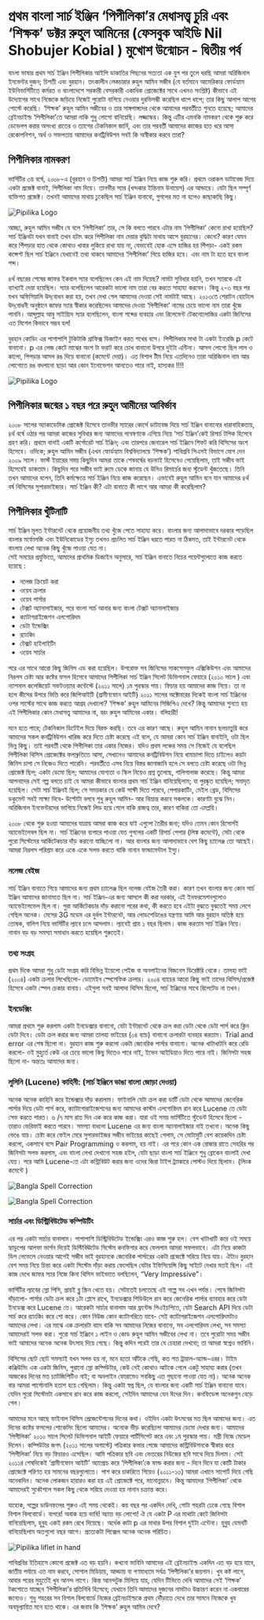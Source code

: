 # প্রথম বাংলা সার্চ ইঞ্জিন ‘পিপীলিকা’র মেধাসত্ত্ব চুরি এবং ‘শিক্ষক’ ডক্টর রুহুল আমিনের (ফেসবুক আইডি Nil Shobujer Kobial ) মুখোশ উন্মোচন - দ্বিতীয় পর্ব
বাংলা ভাষার প্রথম সার্চ ইঞ্জিন পিপীলিকার আইপি ডাকাতির পিছনের সত্যতা এক যুগ পর তুলে ধরছি আমরা অরিজিনাল ইনভেন্টর‌ দুজন; চিশতী এবং বুরহান। তৎকালীন লেকচারার রুহুল আমিন সজীব (যে বর্তমানে আমেরিকার ফোর্ডহ্যাম ইউনিভার্সিটিতে কর্মরত ও বাংলাদেশে সরকারী বেসরকারী একাধিক প্রোজেক্টের সাথে এখনও সংশ্লিষ্ট) কীভাবে এই উদ্যোগের সাথে নিজেকে জড়িয়ে নিজেই পুরোটা বাগিয়ে নেওয়ার দুরভিসন্ধী করেছিল ধাপে ধাপে; তার কিছু আলাপ আগের পোস্টে করেছি। ‘শিক্ষক’ রুহুল আমিন সজীবের  ও তার সাঙ্গপাঙ্গদের থেকে আমাদের পরবর্তীতে শুনতে হয়েছে; আমাদের ব্রেইনচাইল্ড ‘পিপীলিকা’তে আমরা নাকি শুধু লোগো বানিয়েছি। লজ্জাস্কর। কিন্তু এটির এমনকি নামকরণ থেকে শুরু করে ডেভেলপ করার অসংখ্য রাতের ও ত্যাগের টেকনিকাল জার্নি, এবং তার পরবর্তী আমাদের কাজের হাত ধরে আসা রেকোগনিশন, অর্থ ও সফলতায় আমাদের কনট্রিবিউশন সবই কি অস্বীকার করবে তারা? 

## পিপীলিকার নামকরণ
ভার্সিটির ৩য় বর্ষে, ২০০৮-এ (বুরহান ও চিশতী) আমরা সার্চ ইঞ্জিন নিয়ে কাজ শুরু করি। প্রথমে ওরাকল ডাটাবেজ দিয়ে একটা প্রজেক্ট বানাই, পিপীলিকা নাম দিয়ে। তানভীর স্যার (খন্দকার ইন্তিনাম উনায়েস) এর আন্ডারে। যেটা ছিল সম্পূর্ণ ব্যক্তিগত প্রজেক্ট। তখনই আমাদের মাথায় ঢুকেছিল সার্চ ইঞ্জিন  বানাবো, গুগলের মত না হলেও কাছাকাছি কিছু। 

![Pipilika Logo](/static/images/part2.0.jpg)

আচ্ছা, রুহুল আমিন সজীব যে বলে ‘পিপীলিকা’ তার, সে কি বলতে পারবে এটার নাম ‘পিপীলিকা’ কেনো রাখা হয়েছিল? সার্চ ইঞ্জিনটা যখন বানাই তখন হটাৎ করে পিপীলিকা নাম দেয়ার বুদ্ধিটা মাথায় আসে বুরহানের। কেনো? কারণ যেমন করে পিঁপড়ার হাত থেকে কোথাও খাবার লুকিয়ে রাখা যায় না, যেভাবেই হোক এসে হাজির হয় পিঁপড়া- একই রকম কন্সেপ্ট ছিল সার্চ ইঞ্জিনে যেখানেই তথ্য থাকবে আমাদের ‘পিপীলিকা’ গিয়ে হাজির হবে। এবং নাম টা হতে হবে বাংলা শব্দ। 

৪র্থ বছরের শেষের জাফর ইকবাল স্যার বলেছিলেন কেন এই নাম দিয়েছ? নামটা সুবিধার হয়নি, তখন স্যারকে এই ব্যাখ্যাই দেয়া হয়েছিল। স্যার বলেছিলেন আরেকটা ভালো নাম তারা বের করতে সাহায্য করবেন। কিন্তু ২-৩ বছর পর যখন অফিসিয়ালি উদ্‌বোধন করা হয়, তখন দেখা গেল আমাদের দেওয়া সেই নামটাই আছে। ২০১৩তে শেরাটন হোটেলে উদ্‌ব‌োধনী অনুষ্ঠানে জাফর স্যার স্বীকার করেছিলেন আমাদের দেওয়া ‘পিপীলিকা’ নামের চেয়ে ভালো নাম তারা খুঁজে পাননি। আব্দুল্লাহ আবু সাইয়্যিদ স্যার বলেছিলেন, বাংলা শব্দের ব্যবহার এবং রিলেভেন্ট টেকনোলোজির একটা জিনিসের এত মিশেল কিভাবে সম্ভব হল!

বুরহান কোডিং এর পাশাপাশি টুকিটাকি গ্রাফিক্স ডিজাইন করত শখের বসে। পিপীলিকার মাথা টা একটা ইংরেজি p কেটে বানানো। p এর লেজ কেটে মাঝের অংশ টা ভরাট করে চোখ বানানো উপরে দুইটা এন্টিনা। আসল লোগো ছিল লাল ও কালো, পিপড়ার আসল রঙ দিয়ে বানানো (কমেন্টে দেয়া)। এত বিশাল টীম নিয়ে এতদিনেও তারা অরিজিনাল নাম আর লোগোতে রঙ বদলানো ছাড়া আর কোন ইনোভেশন আনতেও পারে নাই, হাস্যকর !!!!

![Pipilika Logo](/static/images/pipilika.png)

## পিপীলিকার জন্মের ১ বছর পরে রুহুল আমীনের আবির্ভাব 
২০০৮ সালের অ্যাকাডেমিক প্রোজেক্ট হিসেবে তানভীর স্যারের কোর্সে ডাটাবেজ দিয়ে সার্চ ইঞ্জিন বানানোর ধারাবাহিকতায়, ৪র্থ বর্ষে ওঠার পর আমরা কাজের সুবিধার জন্য আমাদের গবেষণাকে এগিয়ে নিয়ে ‘সার্চ ইঞ্জিন’কেই রিসার্চ টপিক হিসেবে গ্রহণ করি। প্রথমে বানাই একটি কর্পোরেট সার্চ ইঞ্জিন; এবং তারপরে জেনারেল সার্চ ইঞ্জিনে শিফট করি থিসিসের অংশ হিসেবে। ওদিকে; রুহুল আমিন সজীব (এখন ফোর্ডহ্যাম বিশ্ববিদ্যালয়ে ‘শিক্ষক’) শাবিপ্রবি সিএসই বিভাগে যোগ দেন ২০০৯ সালে। ফার্স্ট ইয়ারের সময় কিছুদিন আমরা তাকে শেষবর্ষের বড়ভাই হিসেবেও পেয়েছিলাম, তাই সজীব ভাই হিসেবেই ডাকতাম। কিছুদিন পরে সজীব ভাই রুমে ডেকে জানায় যে উনিও রিসার্চের জন্য স্টুডেন্ট খুঁজতেছে। তিনি তখন আমাদের বলেন, তিনি কর্মক্ষেত্রে সার্চ ইঞ্জিন নিয়ে কাজ করেছেন। এভাবেই রুহুল আমিন বনে যান আমাদের ৪র্থ বর্ষ থিসিসের সুপারভাইজার। 
সার্চ ইঞ্জিন কী? এটা বানাতে কী লাগে আর আমরা কী করেছিলাম?

## পিপীলিকার খুঁটিনাটি

সার্চ ইঞ্জিন মূলত ইন্টারনেট থেকে প্রয়োজনীয় তথ্য খুঁজে পেতে সাহায্য করে। বাংলার জন্য আলাদাভাবে দরকার পড়েছিল বাংলার মর্ফোলজি এবং ইউনিকোডের ইস্যু তখনও প্রচলিত সার্চ ইঞ্জিন ধরতে পারত না ঠিকমত, তাই ইন্টারনেট থেকে বাংলায় লেখা অনেক কিছু খুঁজে পাওয়া যেত না।  
সেই সময়ের প্রযুক্তিতে, আমাদের প্রাথমিক ডিজাইন অনুসারে, সার্চ ইঞ্জিন বানাতে নিচের পয়েন্টগুলোতে কাজ করতে হয়েছে :
- নলেজ ক্রিয়েট করা 
- ওয়েব ক্রলার 
- ওয়েব  পার্সার 
- টেক্সট অ্যানালাইজার, পরে বাংলা সার্চ আনার জন্য বাংলা টেক্সট অ্যানালাইজার 
- ক্যাটাগরাইজেশন এলগোরিদম 
- ডেটা ইন্ডেক্সিং 
- র‍্যাংকিং
- টেক্সট হাইলাইটিং 
- ওয়েব সার্চার

পরে এর সাথে আরো কিছু জিনিস এড করা হয়েছিল। উপরোক্ত সব জিনিসের সাকসেসফুল এক্সিকিউশন এবং আমাদের নিরলস চেষ্টা আর কষ্টের ফসল হিসেবে আমাদের পিপীলিকা সার্চ ইঞ্জিন সিলেট ডিভিশনাল ফেয়ারে (২০১০ সালে ) এবং ন্যাশনাল কলেজিয়েট সফটওয়্যার কন্টেস্টে (২০১১ সালে)  ১ম পুরস্কার পায়। ফিচার হয় আমাদের কাজ নিয়ে। তা না হলে কীসের উপরে ভিত্তি করে জিপিআইটি (গ্রামীণফোন আইটি) ২০১১ সালের অক্টোবরের দিকেই বাংলা সার্চ ইঞ্জিনের ওপর সাস্টের সাথে কাজ করতে আগ্রহ দেখালো? ‘শিক্ষক’ রুহুল আমিনের সিজিপিএ দেখে? কিন্তু আমাদের শুনতে হয় এই পিপীলিকার কোন মেধাসত্ত্ব আমাদের না, বরং রুহুল আমিনের একার। বলিহারী! 

মনে হতে পারে; টেকনিকাল ডিটেইল দিয়ে বিরক্ত করছি। তবে এর কারণ আছে। রুহুল আমিন নানান ছলচাতুরি করে আমাদের সকল কনট্রিবিউশন খারিজ করে দিতে চেষ্টা করেছে এই বলে, যে আমরা কোন সার্চ ইঞ্জিন বানাইনি, ওটা ছিল ভিন্ন কিছু। তাই পরবর্তী থেকে পিপীলিকা তার একার নিজের। যদিও প্রথম লঞ্চের সময় সে নিজেই যে বলেছিল পিপীলিকা থিসিস প্রোজেক্টের ফলস্রুতিতে আসা, সেখানেও আমাদের কনট্রিবিউশন নিয়ে ধামাচাপা দিতে চাইলেও কয়টা জিনিস চাপা সে নিজেও দিতে পারেনি। পরবর্তীতে এসব নিয়ে বিস্তর জানাজানি হলে সে বলতে চেষ্টা করেছে ওটা ভিন্ন প্রোজেক্ট ছিল; একটা ডেমো ছিল; আমাদের যোগ্যতা ও স্কিল নিয়েও প্রশ্ন তুলেছে, গালিগালাজ করেছে। কিন্তু আমরা আপনাদের সেই গল্প বলতে চাই যে আমরা কীভাবে বাংলার প্রথম সার্চ ইঞ্জিন বানিয়েছিলাম; যা পুরষ্কৃত হয়েছিল; সমাদৃত হয়েছিল। সেটা সার্চ ইঞ্জিনই ছিল; সে সময়কার যে কেউ সাক্ষী দিতে পারবে, পেপারকাটিং, মেইল থ্রেড, থিসিসের ডকুমেন্ট সবই সাক্ষ্য দিবে- উল্টোটা বলবে শুধু রুহুল আমিন- আর বিভ্রান্ত করবে সকলকে। কারণটা বুঝে নিন। অরিজিনাল ইনভেন্টরদের ভাগিয়ে নিজেই লিড হয়ে গেলে বাকি রাজত্ব তার, কারণ বাকিরা তো এমপ্লয়ি।

২০০৮ থেকে শুরু হওয়া আমাদের যাত্রায় আমরা কাজ করে যাই এগুলো তৈরীর জন্য; যদিও তেমন কোন রিসোর্সই অ্যাভেইলেবল ছিল না। সার্চ ইঞ্জিনের ব্যপারে পাওয়া যেত গুগলের একটি রিসার্চ পেপার (লিঙ্ক কমেন্টে), সেটা থেকে পুরো সিস্টেমের আর্কিটেকচার দাঁড় করানো যাচ্ছিলো না। আর বাংলার জন্য আলাদাভাবে বেশ কিছু চ্যালেঞ্জ তো আছেই। আমরা নিরলস পরিশ্রম করে একে একে সলভ করতে থাকি নানান ফান্ডামেন্টাল ইস্যু।

### নলেজ বেইজ
সার্চ ইঞ্জিন বানাতে গিয়ে আমাদের জন্য প্রথম চ্যালেঞ্জ ছিল নলেজ বেইজ তৈরী করা। কারণ তখন বাংলার জন্য কোন সার্চ ইঞ্জিন আমাদের জানামতে ছিল না। সার্চ ইঞ্জিন-এর জন্য আসলে কী করা দরকার, এই ইনফরমেশনগুলোও অ্যাভেইলেভেল ছিল না। পুরা আর্কিটেকচার দাঁড় করানো পরের কথা, কী করতে হবে এইটা বুঝতে বুঝতেই সময় লেগে গেছিল অনেক। মেসের 3G মডেম এর দুর্বল ইন্টারনেট, আর লোডশেডিঙের যন্ত্রণায় আমি আর বুরহান অতিষ্ঠ হয়ে তোষক, বালিশ নিয়ে ভার্সিটির ল্যাবে চলে আসলাম। ল্যাবেই প্রায় ১ বছর ছিলাম। কাজ করতাম সার্চ ইঞ্জিন নিয়ে। নানান বড় বড় সমস্যা সমাধান করতে হয়েছিল শুরুতেই।

### তথ্য সংগ্রহ
প্রথম দিকে আমরা শুধু ডেটা সংগ্রহ করি বিভিন্ন ইয়েলো পেইজ বা অনলাইনের বিজনেস ডিরেক্টরি থেকে। তালহা ভাই (২০০৪) একটা ক্রলার লিখেছিলো- ডোমেইন স্পেসেফিক ক্রলার। ২০০৪ ব্যাচের আরো কিছু ভাই তাদের থিসিস/প্রজেক্ট হিসেবে একটা স্পেল চেকার বানায়। এইগুলা সবই আলাদা থিসিস ছিলো, সার্চ ইঞ্জিনের সাথে রিলেটেড না তখন।

### ইনডেক্সিং
আমরা প্রথমে শুরু করলাম একটা ইনডেক্সার বানানো, যেটা ইন্টারনেট থেকে ক্রল করা ডেটা থেকে ডেটা পার্স করে ক্লিন ডেটা দিবে। ডেটা ক্রল করার জন্য আমরা তালহা ভাইয়ের (০৪ ব্যাচ) বানানো ক্রলারটা ব্যবহার করতাম। Trial and error এর শেষ ছিলো না। বুরহান কাজ শুরু করলো একটা জেনেরিক পার্সার বানানো। অনেক খাটাখাটনি করে রেডি করলো- ওই মুহুর্তে কেউ এর চেয়ে ভালো কিছু দিতেও পারে নাই, ইভেন আইডিয়াও দিতে পারে নাই। জিনিসটা সহজ ছিলো না- অন্ততঃ আমাদের জন্য। 

### লুসিনি (Lucene) কাহিনী: (সার্চ ইঞ্জিনে ভাঙা বাংলা জোড়া দেওয়া)
অনেক অনেক কাহিনি করে ইন্ডেক্সার দাঁড় করালাম। ফাইনালি যেটা ক্রল করা ডার্টি ডেটা থেকে আমাদের জেনেরিক পার্সার দিয়ে ডেটা পার্স করে, ক্যাটাগোরাইজেশনের জন্য আমাদের কাস্টম এলগোরিদম রান করে Lucene তে ডেটা সেভ করতে পারত। ৬ /৭ মাস রাত দিন এক করে কাজ করা। যারা ওই সময় ভার্সিটিতে স্টুডেন্ট হিসেবে ছিলো - তারাও ভেরিফাই করতে পারবে। সমস্যা বাধলো Lucene এর জন্য বাংলা অ্যানালাইজার নাই তখনো। অনেক কিছু ভেঙে যায়। চেষ্টা করে ফেইল মেরে সুপারভাইজর সজীব ভাইয়ের কাছেই গেলাম, সে মোটামুটি বেশ কয়েকদিন চেষ্টা করলো, একসাথে বসে Pair Programming ও করলাম, হয় নাই। এর পরে কোন এক রোজার রাতে সেহরির পর জিনিসটা সলভ করলাম, এবং বাংলা লেখা দেখানো সহজ হইল, যেটা ছাড়া বাংলা সার্চ ইঞ্জিনে শুধু ব্রোকেন বাংলাই দেখা যেত। পরে আমি Lucene-তে এটা কন্ট্রিবিউট করার জন্য ওদের জিরা টাইপ ট্র্যাকারে পোস্টও দিয়ে ছিলাম। (লিংক কমেন্টে )

![Bangla Spell Correction](/static/images/part2.1.jpg)

![Bangla Spell Correction](/static/images/part2.2.jpg)


### সার্চার এবং ডিস্ট্রিবিউটেড কম্পিউটিং

এর পর একটা সার্চার বানালাম। পাশাপাশি ডিস্ট্রিবিউটেড ইন্ডেক্সিং এরও কাজ শুরু হল। বেশ খাটাখাটি করে ওই সময়ে হ্যাডুপের আলফা ভার্শন দিয়েই ডিস্টিবিঊটেড সিস্টেম কনফিগার করে ফেললাম আমরা সফলভাবে।  এটা নিয়ে কাজটা ডিপ লেভেলে নেওয়ার আগেই সজীব ভাই বুরহানকে জেনেরিক পার্সারের একটা প্রজেক্টে সরিয়ে নিয়ে যায়। ঐটাও বুরহান বেশ সময় নিয়ে চিন্তা করে একটা সিস্টেম দাঁড়া করায় ফেলেছিল যেটার ইফিসিয়েন্সি কিছু সাইটে দেখার মতই ছিল। এই কাজ দেখে জাফর স্যার নিজে কিনা থিসিস ভাইভাতে বলছিলেন, “Very Impressive”। 

ভার্সিটির ল্যাবের স্লো পিসি, প্রায়ই  ব্লু স্ক্রিন খেতে হয়। সেটাতেই চলতেছে এই গল্পে সব এখন পর্যন্ত। শেষে জিনিসটা দাঁড়ালো- পার্সার ডেটা ক্রল করে ১টা প্লেসে রাখে, ইনডেক্সার শিডিউলে রান করে জেনেরিক পার্সার ব্যাবহার করে ডেটা ইনডেক্স করে Lucene তে। আরেকটা সার্চার বানালাম আর ফ্রন্টেন্ড পিএইচপিতে, যেটা Search API দিয়ে ডেটা সার্চ করে র‍্যাংকিং করে শো করে। কোন নিউজ কোন ক্যাটাগরিতে যাবে- সেই ক্যাটাগরাইজেশন এলগোরিদমটাও আমাদের লেখা। এর মাঝে এক ক্রলারটা বাদে বাকি সব আমাদের নিজের বানানো, সব এলগোরিদম লেখা, সব সমস্যা আমাদেরই সলভ করা। পুরো সার্চ ইঞ্জিনে ১ লাইন ও কোড রুহুল আমিন সজীবের লেখা না। তবে পুরোটা সময় সজীব ভাই আমাদের অনেক অনেক উৎসাহ দিয়ে গেছে। কিন্তু কদিন পরেই তার যে চেহারা দেখবো; তা আমরা স্বপ্নেও ভাবিনি।

থিসিসের ছোট ছোট সমস্যাই যখন সলভ হয় না, মনে হতো আঁটকে গেছি, কত শত ট্রায়াল-অ্যান্ড-এরর। টাইম কঞ্জিউমিং এক একটা জিনিস, পুরানো স্লো কম্পিউটার, কেউ নেই কোথাও আটকে গেলে একটু সাহায্য করার (তখন আজকের দিনের মত চ্যাটজিপিটিও নাই; বা অনলাইন ফোরামেও সবকিছু এত গুছানো পাওয়া যেত না)। অনেক অনেক বার আমরা পার্সোনালি হতাশ হয়ে গেছিলাম। কিন্তু একটা স্বপ্ন ছিল, যে বাংলার জন্য একটি সার্চ ইঞ্জিন বানানো যাবে। যেদিন পুরো সিস্টেমটা একসাথে রান করে কাজ করলো, সেইদিন আমাদের যেন ঈদের দিন। কনফিডেন্স অনেকগুন বেড়ে গেল। 

আমাদের মনে আছে ফাইনাল থিসিস প্রেজেন্টেশনের দিনের কথা। ওইদিন একটা  উৎসবের মত ছিল আমাদের জন্য। এত দিনের কষ্টের ফসলের শোকেসিং ছিলো আমাদের। অনেকে ভীড় করেছিলো আমাদের ডেমো দেখার জন্য। আমাদের ‘পিপীলিকা’ ২০১০ সালে  সিলেট ডিভিশনাল আইটি ফেয়ারে পার্টিসিপেট করে এবং ১ম পুরস্কার পায়। মন্ত্রী নিজে মেডেল দিলেন। কম্পিউটার জগৎ (২০১১ সালের অগাস্টে) পত্রিকার কভার পেজে আমাদের কন্ট্রিবিউশনকে স্বীকার করে ‘পিপীলিকা’ নিয়ে বড় ফিচারও এসেছিল। আমি পত্রিকার ছবি এবং ভেতরের নিউজের ছবি সাথে দিয়ে দিলাম। সেই ২০১১র শেষদিকেই ‘গ্রামীণফোন আইটি’ অ্যাপ্রোচ করে ‘পিপীলিকা’কে ফান্ড করার জন্য - দিনে দিনে যা কোটি টাকার প্রোজেক্টে পরিণত হয় সামনের বছরগুলোতে। পাশ করে চাকরিতে গিয়েও (২০১১-১৩) আমরা এখানে সাপোর্ট দিয়ে গেছি অনেকদিন। অনেক লোকজন হায়ারও করা হয় এই প্রোজেক্টে পরে, মানোন্নয়নে। কিন্তু আমাদের ‘পিপীলিকা’ থেকে আমাদেরই সুকৌশলে সকল কিছু থেকে সরিয়ে দেওয়া হয় নানান চক্রান্ত করে। 

যাহোক, গল্পের ডাউনফলের শুরুও এই সময় থেকেই। 
কয় বছর পর একদিন দেখি, গোটা শহরটা ঢেকে গেছে বিশাল বিশাল বিলবোর্ডে। বাপরে! অবাক হয়ে ভাবি! অ্যাত্ত বড় লোগো! ঐ যে একটা P এর মাথাটা কেটে জিনিসটা বানিয়েছিলাম, হুবুহ একই রকম রেখে দিয়েছে। অর্ধেক কাটা p এর মাথার উপর বিশাল দুইটা এন্টেনা। হুবুহ যেমনটি বানিয়েছিলাম অতগুলো বছর আগে। প্রত্যেকটা পিক্সেল অনেক অনেক পরিচিত। 

![Pipilika liflet in hand](/static/images/part2.3.jpg)

শাবিপ্রবির ইতিহাসে কোনো প্রজেক্ট এত বড় হয়নি। কখনো ভাবিনি আমাদের এই ব্রেইনচাইল্ড একদিন এত বড় হয়ে যাবে, জাতীয় পর্যায়ে এত নাম করবে, সোশাল মিডিয়ায়, আড্ডায় বা গণমাধ্যমে সর্বত্র ‘পিপীলিকা’র জয়গান। খুব কষ্ট লাগে, আবার পরের মুহুর্তেই খুব আনন্দ লাগে। কিন্ত আনন্দটুক মিলিয়ে যায়, যেদিন টিভিতে দেখি আমাদের সেই ‘শিক্ষক’ টকশোতে যাচ্ছেন ‘পিপীলিকা’র প্রতিনিধি হিসেবে; যেখানে তিনি আমাদের দুজনের নামটাও উচ্চারণ করেন না একবারের জন্যেও। শুধু শহরের সব বিশাল বিলবোর্ডে নিজের ব্রেইনচাইল্ডকে প্রথম দৌঁড়াতে দেখে তার সামনে নিজেকে খুব অবমূল্যায়িত মনে হতে থাকে। এর জবাব কি ‘শিক্ষক’ রুহুল আমিন দেবে?